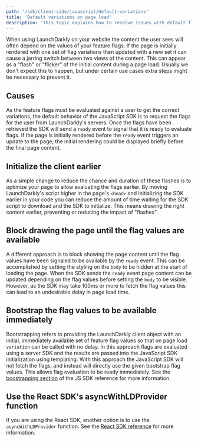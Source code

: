 ```yaml
---
path: '/sdk/client-side/javascript/default-variations'
title: 'Default variations on page load'
description: 'This topic explains how to resolve issues with default flag variations displaying.'
---
```


When using LaunchDarkly on your website the content the user sees will often depend on the values of your feature flags. If the page is initially rendered with one set of flag variations then updated with a new set it can cause a jarring switch between two views of the content. This can appear as a "flash" or "flicker" of the initial content during a page load. Usually we don't expect this to happen, but under certain use cases extra steps might be necessary to prevent it.

## Causes

As the feature flags must be evaluated against a user to get the correct variations, the default behavior of the JavaScript SDK is to request the flags for the user from LaunchDarkly's servers. Once the flags have been retrieved the SDK will send a `ready` event to signal that it is ready to evaluate flags. If the page is initially rendered before the `ready` event triggers an update to the page, the initial rendering could be displayed briefly before the final page content.

## Initialize the client earlier

As a simple change to reduce the chance and duration of these flashes is to optimize your page to allow evaluating the flags earlier. By moving LaunchDarkly's script higher in the page's `<head>` and initializing the SDK earlier in your code you can reduce the amount of time waiting for the SDK script to download and the SDK to initialize. This means drawing the right content earlier, preventing or reducing the impact of "flashes".

## Block drawing the page until the flag values are available

A different approach is to block showing the page content until the flag values have been signaled to be available by the `ready` event. This can be accomplished by setting the styling on the `body` to be hidden at the start of loading the page. When the SDK sends the `ready` event page content can be updated depending on the flag values before setting the `body` to be visible. However, as the SDK may take 100ms or more to fetch the flag values this can lead to an undesirable delay in page load time.

## Bootstrap the flag values to be available immediately

Bootstrapping refers to providing the LaunchDarkly client object with an initial, immediately available set of feature flag values so that on page load `variation` can be called with no delay. In this approach flags are evaluated using a server SDK and the results are passed into the JavaScript SDK initialization using templating. With this approach the JavaScript SDK will not fetch the flags, and instead will directly use the given bootstrap flag values. This allows flag evaluation to be ready immediately. See the [boostrapping section](https://docs.launchdarkly.com/docs/js-sdk-reference#bootstrapping) of the JS SDK reference for more information.

## Use the React SDK's asyncWithLDProvider function

If you are using the React SDK, another option is to use the `asyncWithLDProvider` function. See the [React SDK reference](https://docs.launchdarkly.com/docs/react-sdk-reference#-asyncwithldprovider-) for more information.
